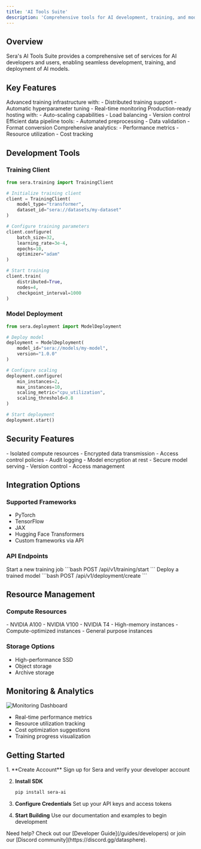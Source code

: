 ```yaml
---
title: 'AI Tools Suite'
description: 'Comprehensive tools for AI development, training, and model hosting'
---
```


## Overview

Sera's AI Tools Suite provides a comprehensive set of services for AI developers and users, enabling seamless development, training, and deployment of AI models.

## Key Features

<CardGroup cols={2}>
  <Card title="Model Training" icon="dumbbell">
    Advanced training infrastructure with:
    - Distributed training support
    - Automatic hyperparameter tuning
    - Real-time monitoring
  </Card>
  <Card title="Model Hosting" icon="cloud">
    Production-ready hosting with:
    - Auto-scaling capabilities
    - Load balancing
    - Version control
  </Card>
  <Card title="Data Processing" icon="gears">
    Efficient data pipeline tools:
    - Automated preprocessing
    - Data validation
    - Format conversion
  </Card>
  <Card title="Monitoring" icon="chart-line">
    Comprehensive analytics:
    - Performance metrics
    - Resource utilization
    - Cost tracking
  </Card>
</CardGroup>

## Development Tools

### Training Client

```python
from sera.training import TrainingClient

# Initialize training client
client = TrainingClient(
    model_type="transformer",
    dataset_id="sera://datasets/my-dataset"
)

# Configure training parameters
client.configure(
    batch_size=32,
    learning_rate=3e-4,
    epochs=10,
    optimizer="adam"
)

# Start training
client.train(
    distributed=True,
    nodes=4,
    checkpoint_interval=1000
)
```

### Model Deployment

```python
from sera.deployment import ModelDeployment

# Deploy model
deployment = ModelDeployment(
    model_id="sera://models/my-model",
    version="1.0.0"
)

# Configure scaling
deployment.configure(
    min_instances=2,
    max_instances=10,
    scaling_metric="cpu_utilization",
    scaling_threshold=0.8
)

# Start deployment
deployment.start()
```

## Security Features

<AccordionGroup>
  <Accordion title="Secure Training Environment">
    - Isolated compute resources
    - Encrypted data transmission
    - Access control policies
    - Audit logging
  </Accordion>
  
  <Accordion title="Model Protection">
    - Model encryption at rest
    - Secure model serving
    - Version control
    - Access management
  </Accordion>
</AccordionGroup>

## Integration Options

### Supported Frameworks
- PyTorch
- TensorFlow
- JAX
- Hugging Face Transformers
- Custom frameworks via API

### API Endpoints

<ResponseField name="Training API" type="POST">
  Start a new training job
  ```bash
  POST /api/v1/training/start
  ```
</ResponseField>

<ResponseField name="Deployment API" type="POST">
  Deploy a trained model
  ```bash
  POST /api/v1/deployment/create
  ```
</ResponseField>

## Resource Management

### Compute Resources
<CardGroup cols={2}>
  <Card title="GPU Options" icon="microchip">
    - NVIDIA A100
    - NVIDIA V100
    - NVIDIA T4
  </Card>
  <Card title="CPU Options" icon="server">
    - High-memory instances
    - Compute-optimized instances
    - General purpose instances
  </Card>
</CardGroup>

### Storage Options
- High-performance SSD
- Object storage
- Archive storage

## Monitoring & Analytics

<Frame>
  <img src="/images/monitoring-dashboard.png" alt="Monitoring Dashboard" />
</Frame>

- Real-time performance metrics
- Resource utilization tracking
- Cost optimization suggestions
- Training progress visualization

## Getting Started

<Steps>
  1. **Create Account**
     Sign up for Sera and verify your developer account

  2. **Install SDK**
     ```bash
     pip install sera-ai
     ```

  3. **Configure Credentials**
     Set up your API keys and access tokens

  4. **Start Building**
     Use our documentation and examples to begin development
</Steps>

<Note>
Need help? Check out our [Developer Guide](/guides/developers) or join our [Discord community](https://discord.gg/datasphere).
</Note> 